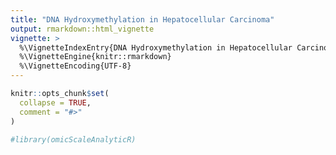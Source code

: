 ```yaml
---
title: "DNA Hydroxymethylation in Hepatocellular Carcinoma"
output: rmarkdown::html_vignette
vignette: >
  %\VignetteIndexEntry{DNA Hydroxymethylation in Hepatocellular Carcinoma}
  %\VignetteEngine{knitr::rmarkdown}
  %\VignetteEncoding{UTF-8}
---
```


```r
knitr::opts_chunk$set(
  collapse = TRUE,
  comment = "#>"
)
```

```r
#library(omicScaleAnalyticR)
```

<!-- To run
# nohup Rscript -e "knitr::knit2html('HCC_5hmc.Rmd')" > HCC_5hmc.log  &

# Or
# nohup Rscript -e "rmarkdown::render('HCC_5hmc.Rmd')" > HCC_5hmc.log  &

-->

